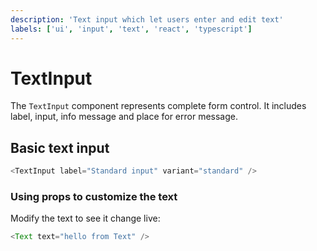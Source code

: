 ```yaml
---
description: 'Text input which let users enter and edit text'
labels: ['ui', 'input', 'text', 'react', 'typescript']
---
```



# TextInput

The `TextInput` component represents complete form control.
It includes label, input, info message and place for error message. 

## Basic text input

```js live
<TextInput label="Standard input" variant="standard" />
```

### 

### Using props to customize the text

Modify the text to see it change live:
```js live
<Text text="hello from Text" />
```
